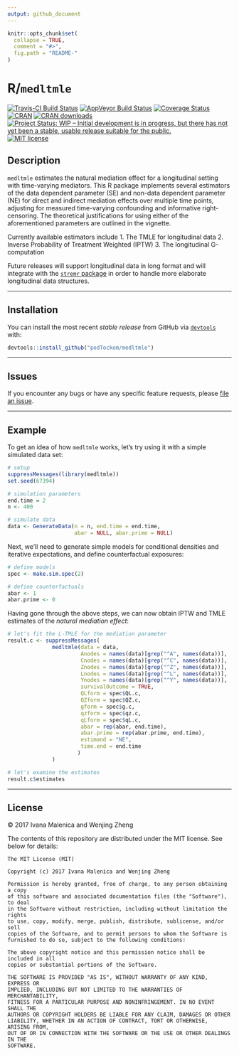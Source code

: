 ```yaml
---
output: github_document
---
```


<!-- README.md is generated from README.Rmd. Please edit that file -->

```r
knitr::opts_chunk$set(
  collapse = TRUE,
  comment = "#>",
  fig.path = "README-"
)
```

# R/`medltmle`

[![Travis-CI Build Status](https://travis-ci.org/podTockom/medltmle.svg?branch=master)](https://travis-ci.org/podTockom/medltmle)
[![AppVeyor Build  Status](https://ci.appveyor.com/api/projects/status/github/podTockom/medltmle?branch=master&svg=true)](https://ci.appveyor.com/project/podTockom/medltmle)
[![Coverage Status](https://img.shields.io/codecov/c/github/podTockom/medltmle/master.svg)](https://codecov.io/github/podTockom/medltmle?branch=master)
[![CRAN](http://www.r-pkg.org/badges/version/medltmle)](http://www.r-pkg.org/pkg/medltmle)
[![CRAN downloads](https://cranlogs.r-pkg.org/badges/medltmle)](https://CRAN.R-project.org/package=medltmle)
[![Project Status: WIP – Initial development is in progress, but there has not yet been a stable, usable release suitable for the public.](http://www.repostatus.org/badges/latest/wip.svg)](http://www.repostatus.org/#wip)
[![MIT license](http://img.shields.io/badge/license-MIT-brightgreen.svg)](http://opensource.org/licenses/MIT)

## Description

`medltmle` estimates the natural mediation effect for a longitudinal setting
with time-varying mediators. This R package implements several estimators of the
data dependent parameter (SE) and non-data dependent parameter (NE) for direct
and indirect mediation effects over multiple time points, adjusting for measured
time-varying confounding and informative right-censoring. The theoretical
justifications for using either of the aforementioned parameters are outlined in
the vignette.

Currently available estimators include
1. The TMLE for longitudinal data
2. Inverse Probability of Treatment Weighted (IPTW)
3. The longitudinal G-computation

Future releases will support longitudinal data in long format and will integrate
with the [`stremr` package](https://github.com/osofr/stremr) in order to handle
more elaborate longitudinal data structures.

---

## Installation

You can install the most recent _stable release_ from GitHub via
[`devtools`](https://www.rstudio.com/products/rpackages/devtools/) with:

```r
devtools::install_github("podTockom/medltmle")
```

---

## Issues

If you encounter any bugs or have any specific feature requests, please [file an
issue](https://github.com/podTockom/medltmle/issues).

---

## Example

To get an idea of how `medltmle` works, let's try using it with a simple
simulated data set:

```r
# setup
suppressMessages(library(medltmle))
set.seed(67394)

# simulation parameters
end.time = 2
n <- 400

# simulate data
data <- GenerateData(n = n, end.time = end.time,
                     abar = NULL, abar.prime = NULL)
```

Next, we'll need to generate simple models for conditional densities and
iterative expectations, and define counterfactual exposures:

```r
# define models
spec <- make.sim.spec(2)

# define counterfactuals
abar <- 1
abar.prime <- 0
```

Having gone through the above steps, we can now obtain IPTW and TMLE estimates
of the _natural mediation effect_:

```r
# let's fit the L-TMLE for the mediation parameter
result.c <- suppressMessages(
              medltmle(data = data,
                       Anodes = names(data)[grep("^A", names(data))],
                       Cnodes = names(data)[grep("^C", names(data))],
                       Znodes = names(data)[grep("^Z", names(data))],
                       Lnodes = names(data)[grep("^L", names(data))],
                       Ynodes = names(data)[grep("^Y", names(data))],
                       survivalOutcome = TRUE,
                       QLform = spec$QL.c,
                       QZform = spec$QZ.c,
                       gform = spec$g.c,
                       qzform = spec$qz.c,
                       qLform = spec$qL.c,
                       abar = rep(abar, end.time),
                       abar.prime = rep(abar.prime, end.time),
                       estimand = "NE",
                       time.end = end.time
                      )
              )

# let's examine the estimates
result.c$estimates
```

---

## License
&copy; 2017 Ivana Malenica and Wenjing Zheng

The contents of this repository are distributed under the MIT license. See
below for details:
```
The MIT License (MIT)

Copyright (c) 2017 Ivana Malenica and Wenjing Zheng

Permission is hereby granted, free of charge, to any person obtaining a copy
of this software and associated documentation files (the "Software"), to deal
in the Software without restriction, including without limitation the rights
to use, copy, modify, merge, publish, distribute, sublicense, and/or sell
copies of the Software, and to permit persons to whom the Software is
furnished to do so, subject to the following conditions:

The above copyright notice and this permission notice shall be included in all
copies or substantial portions of the Software.

THE SOFTWARE IS PROVIDED "AS IS", WITHOUT WARRANTY OF ANY KIND, EXPRESS OR
IMPLIED, INCLUDING BUT NOT LIMITED TO THE WARRANTIES OF MERCHANTABILITY,
FITNESS FOR A PARTICULAR PURPOSE AND NONINFRINGEMENT. IN NO EVENT SHALL THE
AUTHORS OR COPYRIGHT HOLDERS BE LIABLE FOR ANY CLAIM, DAMAGES OR OTHER
LIABILITY, WHETHER IN AN ACTION OF CONTRACT, TORT OR OTHERWISE, ARISING FROM,
OUT OF OR IN CONNECTION WITH THE SOFTWARE OR THE USE OR OTHER DEALINGS IN THE
SOFTWARE.
```
